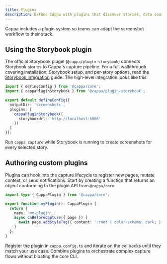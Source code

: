```yaml
---
title: Plugins
description: Extend Cappa with plugins that discover stories, data sources, or rendering targets.
---
```


Cappa includes a plugin system so teams can adapt the screenshot workflow to their stack.

## Using the Storybook plugin

The official Storybook plugin (`@cappa/plugin-storybook`) connects Storybook stories to Cappa's
capture pipeline. For a full walkthrough covering installation, Storybook setup, and per-story
options, read the [Storybook integration](./storybook) guide. The high-level integration looks like
this:

```ts
import { defineConfig } from '@cappa/core';
import { cappaPluginStorybook } from '@cappa/plugin-storybook';

export default defineConfig({
  outputDir: 'screenshots',
  plugins: [
    cappaPluginStorybook({
      storybookUrl: 'http://localhost:6006'
    })
  ]
});
```

Run `cappa capture` while Storybook is running to create screenshots for every selected story.

## Authoring custom plugins

Plugins can hook into the capture lifecycle to register new pages, mutate context, or send
notifications. Start by creating a function that returns an object conforming to the plugin API from
`@cappa/core`.

```ts
import type { CappaPlugin } from '@cappa/core';

export function myPlugin(): CappaPlugin {
  return {
    name: 'my-plugin',
    async onBeforeCapture({ page }) {
      await page.addStyleTag({ content: ':root { color-scheme: dark; }' });
    }
  };
}
```

Register the plugin in `cappa.config.ts` and iterate on the callbacks until they match your use
case. Combine plugins to orchestrate complex capture flows without bloating the core CLI.
